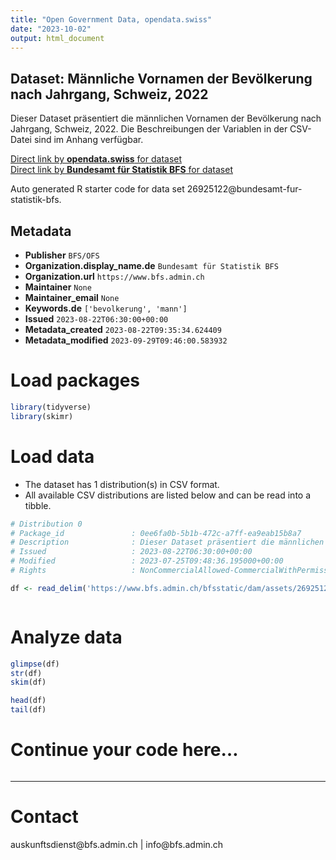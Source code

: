 ```yaml
---
title: "Open Government Data, opendata.swiss"
date: "2023-10-02"
output: html_document
---
```


## Dataset: Männliche Vornamen der Bevölkerung nach Jahrgang, Schweiz, 2022

Dieser Dataset präsentiert die männlichen Vornamen der Bevölkerung nach Jahrgang, Schweiz, 2022. Die Beschreibungen der Variablen in der CSV-Datei sind im Anhang verfügbar.

[Direct link by **opendata.swiss** for dataset](https://opendata.swiss/de/dataset/mannliche-vornamen-der-bevolkerung-nach-jahrgang-schweiz-2022)<br>
[Direct link by **Bundesamt für Statistik BFS** for dataset](https://www.bfs.admin.ch/asset/de/ts-x-01.04.00.11)

Auto generated R starter code for data set 26925122@bundesamt-fur-statistik-bfs.

## Metadata

- **Publisher** `BFS/OFS`
- **Organization.display_name.de** `Bundesamt für Statistik BFS`
- **Organization.url** `https://www.bfs.admin.ch`
- **Maintainer** `None`
- **Maintainer_email** `None`
- **Keywords.de** `['bevolkerung', 'mann']`
- **Issued** `2023-08-22T06:30:00+00:00`
- **Metadata_created** `2023-08-22T09:35:34.624409`
- **Metadata_modified** `2023-09-29T09:46:00.583932`


# Load packages

```r

library(tidyverse)
library(skimr)

```

# Load data

-   The dataset has 1 distribution(s) in CSV format.
-   All available CSV distributions are listed below and can be read into a tibble.

```r

# Distribution 0
# Package_id               : 0ee6fa0b-5b1b-472c-a7ff-ea9eab15b8a7
# Description              : Dieser Dataset präsentiert die männlichen Vornamen der Bevölkerung nach Jahrgang, Schweiz, 2022. Die Beschreibungen der Variablen in der CSV-Datei sind im Anhang verfügbar.
# Issued                   : 2023-08-22T06:30:00+00:00
# Modified                 : 2023-07-25T09:48:36.195000+00:00
# Rights                   : NonCommercialAllowed-CommercialWithPermission-ReferenceRequired

df <- read_delim('https://www.bfs.admin.ch/bfsstatic/dam/assets/26925126/master')



```

# Analyze data

```r

glimpse(df)
str(df)
skim(df)

head(df)
tail(df)

```

# Continue your code here...

```r

```

------------------------------------------------------------------------

# Contact

auskunftsdienst@bfs.admin.ch | info@bfs.admin.ch

